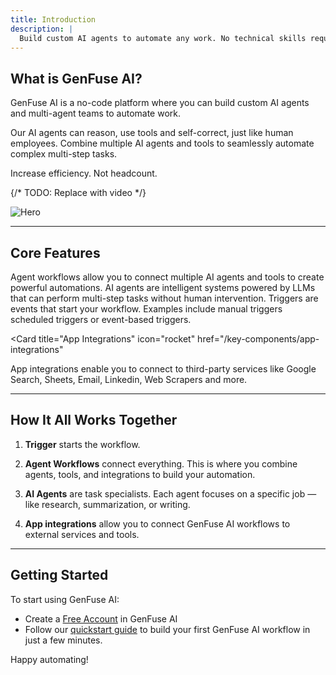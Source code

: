 ```yaml
---
title: Introduction
description: |
  Build custom AI agents to automate any work. No technical skills required.
---
```


## What is GenFuse AI?

GenFuse AI is a no-code platform where you can build custom AI agents and multi-agent teams to automate work.

Our AI agents can reason, use tools and self-correct, just like human employees.
Combine multiple AI agents and tools to seamlessly automate complex multi-step tasks.

Increase efficiency. Not headcount.

{/* TODO: Replace with video */}

<img src="/images/genfuse-hero.png" alt="Hero" />

---

## Core Features

<CardGroup cols={2}>
<Card title="Agent Workflows" icon="timeline" href="/agent-workflows/introduction">
  Agent workflows allow you to connect multiple AI agents and tools to create
  powerful automations. 
</Card>

<Card title="AI Agents" icon="person" href="/key-components/agents">
  AI agents are intelligent systems powered by LLMs that can perform multi-step
  tasks without human intervention.
</Card>

<Card title="Triggers" icon="bolt" href="/key-components/triggers">
  Triggers are events that start your workflow. Examples include manual triggers
  scheduled triggers or event-based triggers.
</Card>

<Card
  title="App Integrations"
  icon="rocket"
  href="/key-components/app-integrations"
>
  App integrations enable you to connect to third-party services like Google
  Search, Sheets, Email, Linkedin, Web Scrapers and more.
</Card>
</CardGroup>

---

## How It All Works Together

1. **Trigger** starts the workflow.

2. **Agent Workflows** connect everything.
   This is where you combine agents, tools, and integrations to build your automation.

3. **AI Agents** are task specialists.
   Each agent focuses on a specific job — like research, summarization, or writing.

4. **App integrations** allow you to connect GenFuse AI workflows to external services and tools. 

---

## Getting Started

To start using GenFuse AI:

- Create a [Free Account](https://genfuseai.com/sign-up) in GenFuse AI
- Follow our [quickstart guide](/quickstart) to build your first GenFuse AI workflow in just a few minutes.

Happy automating!
